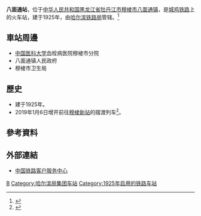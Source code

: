 {{Infobox China railway station
|车站名称 = 八面通站
|图片 = 
|图片介绍 = 
|其他名称 = 
|车站拼音 = Bamiantong
|英文名称 = Bamiantong Railway Station
|车站代码 = 
|电报码 = BMB
|拼音码 = BMT
|车站位置 = [[黑龙江省|黑龙江省]][[牡丹江市|牡丹江市]][[穆棱市|穆棱市]][[八面通镇|八面通镇]]
|归属 = [[哈尔滨铁路局|哈尔滨铁路局]]
|线路 = [[城鸡铁路|城鸡铁路]]
|车站等级 = [[三等站_(中铁)|三等站]]
|月台数目 = 
|站台面 = 
|股道数目 = 
|坐标 = 
|网站 = 
}}
'''八面通站'''，位于[[中华人民共和国|中华人民共和国]][[黑龙江省|黑龙江省]][[牡丹江市|牡丹江市]][[穆棱市|穆棱市]][[八面通镇|八面通镇]]，是[[城鸡铁路|城鸡铁路]]上的火车站，建于1925年，由[[哈尔滨铁路局|哈尔滨铁路局]]管辖。<ref>{{Cite web |url=http://search.huochepiao.com/huochezhan/jieshao/1546.htm |title=八面通火车站介绍 |accessdate=2017-02-11 |archive-date=2019-09-20 |archive-url=https://web.archive.org/web/20190920173724/http://search.huochepiao.com/huochezhan/jieshao/1546.htm |dead-url=no }}</ref>
==車站周邊==
* [[中国医科大学|中国医科大学]]血栓病医院穆棱市分院
* 八面通镇人民政府
* 穆棱市卫生局

==歷史==
* 建于1925年。
* 2019年1月6日增开前往[[穆棱站|穆棱新站]]的摆渡列车<ref>{{cite news|url=http://www.mdj.gov.cn/shizheng/xsqdt/201901/t20190111_273110.html|title=穆棱站至八面通站首开“摆渡列车”|publisher=牡丹江新闻网|date=2019-01-11|accessdate=2020-11-28|archive-date=2020-12-07|archive-url=https://web.archive.org/web/20201207021826/http://www.mdj.gov.cn/shizheng/xsqdt/201901/t20190111_273110.html|dead-url=no}}</ref>。

==參考資料==
{{reflist}}
==外部連結==
* [http://www.12306.cn/mormhweb/ 中国铁路客户服务中心]{{Wayback|url=http://www.12306.cn/mormhweb/ |date=20180205163941 }}
{{China-rail-stub}}
{{城鸡铁路}}
[[Category:牡丹江市铁路车站|B]]
[[Category:哈尔滨局集团车站|Category:哈尔滨局集团车站]]
[[Category:1925年启用的铁路车站|Category:1925年启用的铁路车站]]